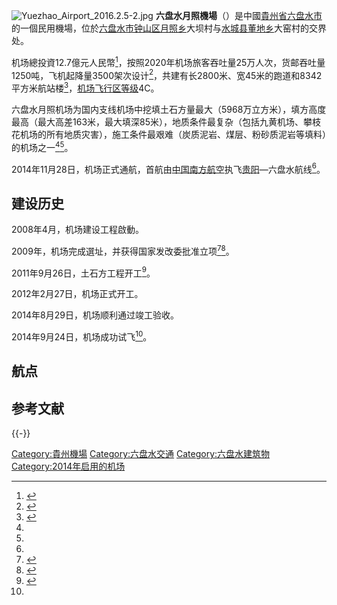 {{expand|time=2014-07-11T02:21:16+00:00}}
{{Infobox airport
| name             = 六盘水月照机场<br><small>Liupanshui Yuezhao Airport</small>
| image            = Yuezhao Airport 2016.2.5-1.jpg
| image-width      = 250px
| type             = 民用
| operator         = 
| city-served      = [[贵州|贵州]][[六盘水|六盘水]]
| opened           = 2014年11月28日
| elevation-m      = 1975
| distance_to_city = 15公里
| IATA             = LPF
| ICAO             = ZUPS
| coordinates      = {{coord|26|36|23|N|104|58|46|E|type:airport|display=inline}}
| r1-number        = 05/23
| r1-length-f      = 
| r1-length-m      = 2,800
| r1-surface       = 
}}
[[File:Yuezhao_Airport_2016.2.5-2.jpg|thumb]]
'''六盘水月照機場'''（{{airport codes|LPF|ZUPS}}）是中國[[貴州省|貴州省]][[六盘水市|六盘水市]]的一個民用機場，位於[[六盘水市|六盘水市]][[钟山区|钟山区]][[月照乡|月照乡]]大坝村与[[水城县|水城县]][[董地乡|董地乡]]大窑村的交界处。

机场總投資12.7億元人民幣<ref>{{Cite web |url=http://www.gz.xinhuanet.com/2013-12/09/c_118480793.htm |title=六盘水月照机场建设有序推进，总投资12.7亿元 |accessdate=2014-07-11 |archive-date=2014-07-14 |archive-url=https://web.archive.org/web/20140714125721/http://www.gz.xinhuanet.com/2013-12/09/c_118480793.htm |dead-url=no }}</ref>，按照2020年机场旅客吞吐量25万人次，货邮吞吐量1250吨，飞机起降量3500架次设计<ref>{{cite web|url=http://www.gz.xinhuanet.com/zfpd/2011-11/07/content_24069848.htm|title=加快六盘水月照机场建设进度，满足2020年旅客吞吐量25万人次|accessdate=2011-11-07|deadurl=yes|archiveurl=https://web.archive.org/web/20120503120045/http://www.gz.xinhuanet.com/zfpd/2011-11/07/content_24069848.htm|archivedate=2012-05-03}}</ref>，共建有长2800米、宽45米的跑道和8342平方米航站楼<ref name="in operation">{{cite web|url=http://news.carnoc.com/list/300/300399.html|title=六盘水月照机场通航 开通重庆北京上海等6航线|accessdate=2014-12-02|archive-date=2019-06-07|archive-url=https://web.archive.org/web/20190607030207/http://news.carnoc.com/list/300/300399.html|dead-url=no}}</ref>，[[机场飞行区等级|机场飞行区等级]]4C。

六盘水月照机场为国内支线机场中挖填土石方量最大（5968万立方米），填方高度最高（最大高差163米，最大填深85米），地质条件最复杂（包括九黄机场、攀枝花机场的所有地质灾害），施工条件最艰难（炭质泥岩、煤层、粉砂质泥岩等填料）的机场之一<ref name="briefing" /><ref name="in operation" />。

2014年11月28日，机场正式通航，首航由[[中国南方航空|中国南方航空]]执飞[[贵阳龙洞堡国际机场|贵阳]]—六盘水航线<ref name="in operation" />。

==建设历史==
2008年4月，机场建设工程啟動。

2009年，机场完成選址，并获得国家发改委批准立项<ref>{{Cite web |url=http://news.gog.com.cn/system/2009/04/17/010542221.shtml |title=六盘水月照机场正式批复立项 |accessdate=2014-07-11 |archive-date=2014-07-14 |archive-url=https://web.archive.org/web/20140714223902/http://news.gog.com.cn/system/2009/04/17/010542221.shtml |dead-url=no }}</ref><ref>{{Cite web |url=http://news.gog.com.cn/system/2010/12/15/010974259.shtml |title=六盘水月照机场项目获国家发改委批准 |accessdate=2014-07-11 |archive-date=2014-07-14 |archive-url=https://web.archive.org/web/20140714151000/http://news.gog.com.cn/system/2010/12/15/010974259.shtml |dead-url=no }}</ref>。

2011年9月26日，土石方工程开工<ref name="briefing">{{Cite web |url=http://lpsairport.gzlps.gov.cn/col/col25256/index.html |title=六盘水月照机场工程项目简介 |accessdate=2014-12-02 |archive-date=2013-04-07 |archive-url=https://web.archive.org/web/20130407041618/http://lpsairport.gzlps.gov.cn/col/col25256/index.html |dead-url=no }}</ref>。

2012年2月27日，机场正式开工。

2014年8月29日，机场顺利通过竣工验收。

2014年9月24日，机场成功试飞<ref name="in operation" />。
==航点==
{{Airport-dest-list
|[[多彩贵州航空|多彩贵州航空]]| [[成都双流国际机场|成都]]、[[贵阳龙洞堡国际机场|贵阳]]
|[[海南航空|海南航空]]| [[北京首都国际机场|北京首都]]
|[[吉祥航空|吉祥航空]]| [[上海浦东国际机场|上海浦东]]
|[[中国南方航空|中国南方航空]]| [[广州白云国际机场|广州]]
|[[华夏航空|华夏航空]]| [[贵阳龙洞堡国际机场|贵阳]]
}}

== 参考文献 ==
{{Reflist|30em}}

{{-}}
{{贵州机场}}
{{中华人民共和国机场}}
{{中国人民解放军机场|南}}

[[Category:貴州機場|Category:貴州機場]]
[[Category:六盘水交通|Category:六盘水交通]]
[[Category:六盘水建筑物|Category:六盘水建筑物]]
[[Category:2014年启用的机场|Category:2014年启用的机场]]